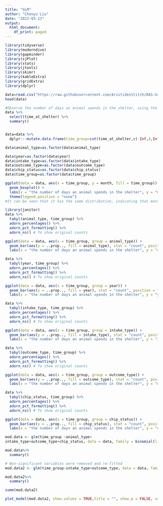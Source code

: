 ```yaml
---
title: "GLM"
author: "Chenyu Liu"
date: "2023-03-13"
output:
  html_document:
    df_print: paged
---
```


```r
library(tidyverse)
library(moderndive)
library(gapminder)
library(sjPlot)
library(stats)
library(jtools)
library(skimr)
library(kableExtra)
library(gridExtra)
library(dplyr)
```
```r
data=read.csv("https://raw.githubusercontent.com/AristidesStitch/DAS-Group-17/main/Group_17.csv")
head(data)
```
```r
#Observe the number of days an animal spends in the shelter, using the median to turn the variable time_at_shelter into a binary category
data %>%
  select(time_at_shelter) %>%
  summary()


data=data %>%
  dplyr:::mutate.data.frame(time_group=cut(time_at_shelter,c(-Inf,4,Inf),right=FALSE,labels=c("less than 4 days","greater than 4 days")))
```
```r
data$animal_type=as.factor(data$animal_type)

data$year=as.factor(data$year)
data$intake_type=as.factor(data$intake_type)
data$outcome_type=as.factor(data$outcome_type)
data$chip_status=as.factor(data$chip_status)
data$time_group=as.factor(data$time_group)
```

```r
ggplot(data = data, aes(x = time_group, y = month, fill = time_group)) +
  geom_boxplot() +
  labs(x = "the number of days an animal spends in the shelter", y = "month") +
  theme(legend.position = "none")
#It can be seen that it has the same distribution, indicating that month has little effect on the number of days an animal spends in the shelter
```


```r
library(janitor)
data %>%
  tabyl(animal_type, time_group) %>%
  adorn_percentages() %>%
  adorn_pct_formatting() %>%
  adorn_ns() # To show original counts
```
```r
ggplot(data = data, aes(x = time_group, group = animal_type)) +
  geom_bar(aes(y = ..prop.., fill = animal_type), stat = "count", position = "dodge") +
  labs(x = "the number of days an animal spends in the shelter", y = "animal_type_probability")
```
```r
data %>%
  tabyl(year, time_group) %>%
  adorn_percentages() %>%
  adorn_pct_formatting() %>%
  adorn_ns() # To show original counts
```
```r
ggplot(data = data, aes(x = time_group, group = year)) +
  geom_bar(aes(y = ..prop.., fill = year), stat = "count", position = "dodge") +
  labs(x = "the number of days an animal spends in the shelter", y = "year_probability")
```
```r
data %>%
  tabyl(intake_type, time_group) %>%
  adorn_percentages() %>%
  adorn_pct_formatting() %>%
  adorn_ns() # To show original counts
```
```r
ggplot(data = data, aes(x = time_group, group = intake_type)) +
  geom_bar(aes(y = ..prop.., fill = intake_type), stat = "count", position = "dodge") +
  labs(x = "the number of days an animal spends in the shelter", y = "intake_type_probability")
```
```r
data %>%
  tabyl(outcome_type, time_group) %>%
  adorn_percentages() %>%
  adorn_pct_formatting() %>%
  adorn_ns() # To show original counts
```
```r
ggplot(data = data, aes(x = time_group, group = outcome_type)) +
  geom_bar(aes(y = ..prop.., fill = outcome_type), stat = "count", position = "dodge") +
  labs(x = "the number of days an animal spends in the shelter", y = "outcome_type_probability")
```
```r
data %>%
  tabyl(chip_status, time_group) %>%
  adorn_percentages() %>%
  adorn_pct_formatting() %>%
  adorn_ns() # To show original counts
```
```r
ggplot(data = data, aes(x = time_group, group = chip_status)) +
  geom_bar(aes(y = ..prop.., fill = chip_status), stat = "count", position = "dodge") +
  labs(x = "the number of days an animal spends in the shelter", y = "chip_status_probability")
```
```r
mod.data <- glm(time_group ~animal_type+
intake_type+outcome_type+chip_status, data = data, family = binomial(link = "logit"))

mod.data%>%
  summary()
```
```r
# Non-significant variables were removed and re-fitted
mod.data2 <- glm(time_group~intake_type+outcome_type, data = data, family = binomial(link = "logit"))

mod.data2%>%
  summary()
```
```r
summ(mod.data2)
```

```r
plot_model(mod.data2, show.values = TRUE,title = "", show.p = FALSE, value.offset = 0.25)
```












